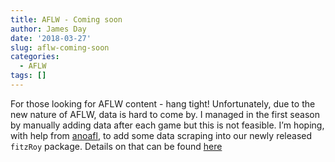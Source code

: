 ```yaml
---
title: AFLW - Coming soon
author: James Day
date: '2018-03-27'
slug: aflw-coming-soon
categories:
  - AFLW
tags: []
---
```


For those looking for AFLW content - hang tight! Unfortunately, due to the new nature of AFLW, data is hard to come by. I managed in the first season by manually adding data after each game but this is not feasible. I'm hoping, with help from [anoafl](https://twitter.com/anoafl), to add some data scraping into our newly released `fitzRoy` package. Details on that can be found [here](https://jimmyday12.github.io/fitzRoy/)